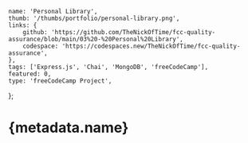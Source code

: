 	name: 'Personal Library',
	thumb: '/thumbs/portfolio/personal-library.png',
	links: {
		github: 'https://github.com/TheNickOfTime/fcc-quality-assurance/blob/main/03%20-%20Personal%20Library',
		codespace: 'https://codespaces.new/TheNickOfTime/fcc-quality-assurance',
	},
	tags: ['Express.js', 'Chai', 'MongoDB', 'freeCodeCamp'],
	featured: 0,
	type: 'freeCodeCamp Project',
};

# {metadata.name}
